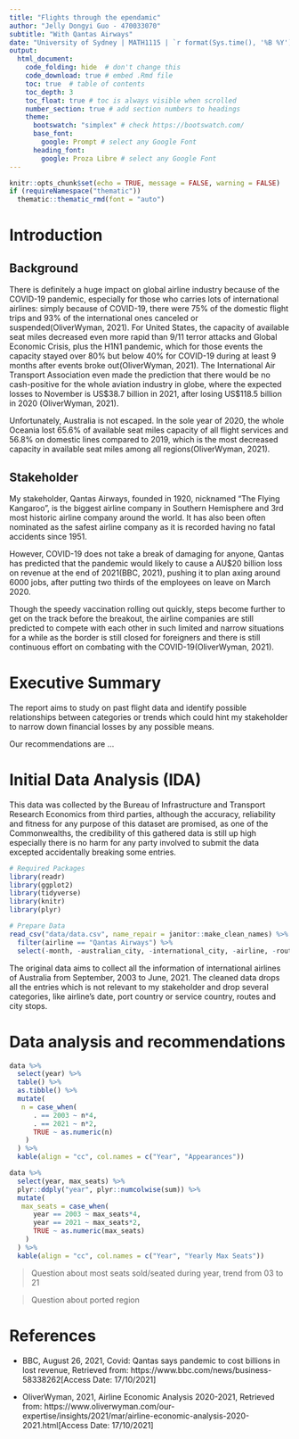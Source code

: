 ```yaml
---
title: "Flights through the ependamic"
author: "Jelly Dongyi Guo - 470033070"
subtitle: "With Qantas Airways"
date: "University of Sydney | MATH1115 | `r format(Sys.time(), '%B %Y')`"
output: 
  html_document:
    code_folding: hide  # don't change this
    code_download: true # embed .Rmd file
    toc: true  # table of contents
    toc_depth: 3
    toc_float: true # toc is always visible when scrolled
    number_section: true # add section numbers to headings
    theme:
      bootswatch: "simplex" # check https://bootswatch.com/ 
      base_font:
        google: Prompt # select any Google Font
      heading_font:
        google: Proza Libre # select any Google Font
---
```


```r
knitr::opts_chunk$set(echo = TRUE, message = FALSE, warning = FALSE)
if (requireNamespace("thematic")) 
  thematic::thematic_rmd(font = "auto")
```

# Introduction

## Background

There is definitely a huge impact on global airline industry because of the COVID-19 pandemic, especially for those who carries lots of international airlines: simply because of COVID-19, there were 75% of the domestic flight trips and 93% of the international ones canceled or suspended(OliverWyman, 2021). For United States, the capacity of available seat miles decreased even more rapid than 9/11 terror attacks and Global Economic Crisis, plus the H1N1 pandemic, which for those events the capacity stayed over 80% but below 40% for COVID-19 during at least 9 months after events broke out(OliverWyman, 2021). The International Air Transport Association even made the prediction that there would be no cash-positive for the whole aviation industry in globe, where the expected losses to November is US\$38.7 billion in 2021, after losing US\$118.5 billion in 2020 (OliverWyman, 2021).

Unfortunately, Australia is not escaped. In the sole year of 2020, the whole Oceania lost 65.6% of available seat miles capacity of all flight services and 56.8% on domestic lines compared to 2019, which is the most decreased capacity in available seat miles among all regions(OliverWyman, 2021).

## Stakeholder

My stakeholder, Qantas Airways, founded in 1920, nicknamed "The Flying Kangaroo", is the biggest airline company in Southern Hemisphere and 3rd most historic airline company around the world. It has also been often nominated as the safest airline company as it is recorded having no fatal accidents since 1951.

However, COVID-19 does not take a break of damaging for anyone, Qantas has predicted that the pandemic would likely to cause a AU$20 billion loss on revenue at the end of 2021(BBC, 2021), pushing it to plan axing around 6000 jobs, after putting two thirds of the employees on leave on March 2020.

Though the speedy vaccination rolling out quickly, steps become further to get on the track before the breakout, the airline companies are still predicted to compete with each other in such limited and narrow situations for a while as the border is still closed for foreigners and there is still continuous effort on combating with the COVID-19(OliverWyman, 2021).

# Executive Summary

The report aims to study on past flight data and identify possible relationships between categories or trends which could hint my stakeholder to narrow down financial losses by any possible means.

Our recommendations are ...

# Initial Data Analysis (IDA)

This data was collected by the Bureau of Infrastructure and Transport Research Economics from third parties, although the accuracy, reliability and fitness for any purpose of this dataset are promised, as one of the Commonwealths, the credibility of this gathered data is still up high especially there is no harm for any party involved to submit the data excepted accidentally breaking some entries.

```r
# Required Packages
library(readr)
library(ggplot2)
library(tidyverse)
library(knitr)
library(plyr)

# Prepare Data
read_csv("data/data.csv", name_repair = janitor::make_clean_names) %>% 
  filter(airline == "Qantas Airways") %>%
  select(-month, -australian_city, -international_city, -airline, -route, -stops, -all_flights) -> data
```

The original data aims to collect all the information of international airlines of Australia from September, 2003 to June, 2021. The cleaned data drops all the entries which is not relevant to my stakeholder and drop several categories, like airline's date, port country or service country, routes and city stops.

# Data analysis and recommendations



```r
data %>% 
  select(year) %>% 
  table() %>% 
  as.tibble() %>%
  mutate( 
   n = case_when(
      . == 2003 ~ n*4,
      . == 2021 ~ n*2,
      TRUE ~ as.numeric(n)
    )
  ) %>% 
  kable(align = "cc", col.names = c("Year", "Appearances"))
```



```r
data %>% 
  select(year, max_seats) %>% 
  plyr::ddply("year", plyr::numcolwise(sum)) %>% 
  mutate( 
   max_seats = case_when(
      year == 2003 ~ max_seats*4,
      year == 2021 ~ max_seats*2,
      TRUE ~ as.numeric(max_seats)
    )
  ) %>% 
  kable(align = "cc", col.names = c("Year", "Yearly Max Seats"))
```

> Question about most seats sold/seated during year, trend from 03 to 21

> Question about ported region

> 

# References

* BBC, August 26, 2021, Covid: Qantas says pandemic to cost billions in lost revenue, Retrieved from: https://www.bbc.com/news/business-58338262[Access Date: 17/10/2021]

* OliverWyman, 2021, Airline Economic Analysis 2020-2021, Retrieved from: https://www.oliverwyman.com/our-expertise/insights/2021/mar/airline-economic-analysis-2020-2021.html[Access Date: 17/10/2021]
